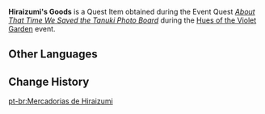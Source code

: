 {{Item Infobox
|id           = 101648
|image        = Item Parcel.png
|type         = Quest Items
|description  = Fresh soy milk. It'll go bad quick if improperly stored.
|source1      = [[About That Time We Saved the Tanuki Photo Board]]
|source2      = 
|source3      = 
|source4      = 
|source5      = 
}}
'''Hiraizumi's Goods''' is a Quest Item obtained during the Event Quest ''[[About That Time We Saved the Tanuki Photo Board]]'' during the [[Hues of the Violet Garden]] event.
<!--
==Location==
<gallery hideaddbutton="true" captionalign="center">

</gallery>
-->
==Other Languages==
{{Other Languages|default_hidden = 1
|en      = Hiraizumi's Goods
|zhs     = 平泉的货物
|zhs_rm  = Píngquán de Huòwù
|zht     = 平泉的貨物
|zht_rm  = Píngquán de Huòwù
|ja      = 平泉の荷物
|ja_rm   = Hiraizumi no Nimotsu
|ko      = 히라이즈미의 화물
|ko_rm   = 
|es      = Mercancía de Hiraizumi
|fr      = Affaires de Hiraizumi
|ru      = Товары Хирайдзуми
|th      = สินค้าของ Hiraizumi
|th_rm   = 
|vi      = Hàng Hóa Của Hiraizumi
|de      = Hiraizumis Waren
|id      = Barang-Barang Hiraizumi
|pt      = Mercadorias de Hiraizumi
}}

==Change History==
{{Change History|2.6}}
[[pt-br:Mercadorias de Hiraizumi]]
